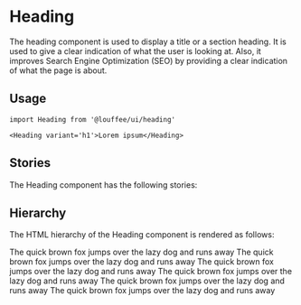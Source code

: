 


<Meta of={Stories} />

# Heading

<GitHubRepoPath path="packages/ui/src/components/heading/heading.tsx" />

The heading component is used to display a title or a section heading. It is 
used to give a clear indication of what the user is looking at. Also, it 
improves Search Engine Optimization (SEO) by providing a clear indication of 
what the page is about.

## Usage

```tsx
import Heading from '@louffee/ui/heading'

<Heading variant='h1'>Lorem ipsum</Heading>
```

## Stories

The Heading component has the following stories:

<Story of={Stories.Overview} />

## Hierarchy

The HTML hierarchy of the Heading component is rendered as follows:

<Canvas>
  <div className='flex flex-col gap-4 max-w-72 lg:max-w-screen-md mx-auto'>
    <Heading variant="h1">The quick brown fox jumps over the lazy dog and runs away</Heading>
    <Heading variant="h2">The quick brown fox jumps over the lazy dog and runs away</Heading>
    <Heading variant="h3">The quick brown fox jumps over the lazy dog and runs away</Heading>
    <Heading variant="h4">The quick brown fox jumps over the lazy dog and runs away</Heading>
    <Heading variant="h5">The quick brown fox jumps over the lazy dog and runs away</Heading>
    <Heading variant="h6">The quick brown fox jumps over the lazy dog and runs away</Heading>
  </div>
</Canvas>
